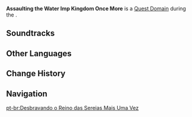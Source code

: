 {{Domain Infobox
|image        = Domain Charge into the Lair of Evil.png
|type         = Quest
|description  = Evil never sleeps, and has secretly smuggled away the crown that rightfully belongs to Prince Thelxie. Warriors, defeat the abominable thieves, and take back Thelxie's crown!
|domain       = Charge into the Lair of Evil
|area         = Court of Fontaine Region
|region       = Fontaine
|quest_type   = Story
|quest        = Miraculous Crown (Quest)
|event        = Thelxie's Fantastic Adventures
}}
'''Assaulting the Water Imp Kingdom Once More''' is a [[Quest Domain]] during the {{Quest|Miraculous Crown (Quest)}}.

==Soundtracks==
{{Soundtracks by Category Table|type=domain}}

==Other Languages==
{{Other Languages
|en      = Assaulting the Water Imp Kingdom Once More
|zhs     = 再闯水妖王国
|zhs_rm  = 
|zht     = 再闖水妖王國
|zht_rm  = 
|zh_tl   = 
|ja      = 水妖王国ふたたび！
|ja_rm   = Suiyou Oukoku Futatabi!
|ja_tl   = Water Imp Kingdom Once Again!
|ko      = 재돌입! 물 님프 왕국
|ko_rm   = 
|ko_tl   = Reenter! Water Nymph Kingdom
|es      = Reaventurándose en el Reino de los Nixies
|es_tl   = Adventuring Again in the Kingdom of the {{w|Nixie_(folklore)|Nixie}}s
|fr      = Nouvel assaut du Royaume des Diableautins
|fr_tl   = New Assault of the Water Imp Kingdom
|ru      = Снова в королевство водяных
|ru_tl   = 
|th      = บุกเข้าสู่อาณาจักรอิมป์น้ำอีกครั้ง
|th_rm   = 
|th_tl   = 
|vi      = Lại Xông Vào Vương Quốc Thủy Yêu
|vi_tl   = 
|de      = Erneutes Wagnis im Reich der Wasser-Unholde
|de_tl   = Repeated Venture in the Realm of Water Fiends
|id      = Menjelajahi Kerajaan Siluman Air Lagi
|id_tl   = Exploring the Kingdom of Water Spirit Again
|pt      = Desbravando o Reino das Sereias Mais Uma Vez
|pt_tl   = 
|tr      = Su İfriti Krallığı'na Bir Saldırı Daha
|tr_tl   = 
|it      = Nuovo assalto al Regno dei folletti dell'acqua
|it_tl   = New Assault to the Water Imps Kingdom
}}

==Change History==
{{Change History|4.2}}

==Navigation==
{{Domain Navbox|Temporary}}

[[pt-br:Desbravando o Reino das Sereias Mais Uma Vez]]